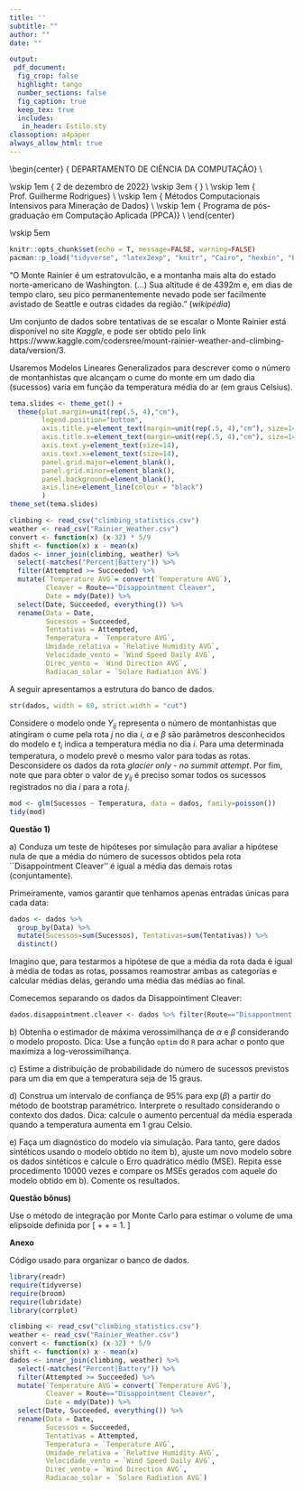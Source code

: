 ```yaml
---
title: ''
subtitle: ""
author: ""
date: ""

output:
 pdf_document:
  fig_crop: false
  highlight: tango
  number_sections: false
  fig_caption: true
  keep_tex: true
  includes:
   in_header: Estilo.sty
classoption: a4paper
always_allow_html: true
---
```



\begin{center}
 {\Large
  DEPARTAMENTO DE CIÊNCIA DA COMPUTAÇÃO} \\
 \vspace{0.5cm}
   \begin{figure}[!t]
    \centering
    \includegraphics[width=9cm, keepaspectratio]{logo-UnB.eps}
   \end{figure}
 \vskip 1em
 {\large
  2 de dezembro de 2022}
 \vskip 3em
 {\LARGE
 \textbf{Lista 2: Inferência estatística via simulação.}} \\
  \vskip 1em
 {\Large
 Prof. Guilherme Rodrigues} \\
  \vskip 1em
 {\Large
 Métodos Computacionais Intensivos para Mineração de Dados} \\
  \vskip 1em
 {\large
 Programa de pós-graduação em Computação Aplicada (PPCA)} \\
\end{center}

 \vskip 5em
 
  \begin{enumerate}[label={(\Alph*)}]
    \item \textbf{As questões deverão ser respondidas em um único relatório \emph{PDF} ou \emph{html}, produzido usando as funcionalidades do \emph{Rmarkdown} ou outra ferramenta equivalente}.
    \item \textbf{O aluno poderá consultar materiais relevantes disponíveis na internet, tais como livros, \emph{blogs} e artigos}.
    \item \textbf{O trabalho é individual. Suspeitas de plágio e compartilhamento de soluções serão tratadas com rigor.}
    \item \textbf{Os códigos \emph{R} utilizados devem ser disponibilizados na integra, seja no corpo do texto ou como anexo.}
    \item \textbf{O aluno deverá enviar o trabalho até a data especificada na plataforma Microsoft Teams.}
    \item \textbf{O trabalho será avaliado considerando o nível de qualidade do relatório, o que inclui a precisão das respostas, a pertinência das soluções encontradas, a formatação adotada, dentre outros aspectos correlatos.}
    \item \textbf{Escreva seu código com esmero, evitando operações redundantes, comentando os resultados e usando as melhores práticas em programação.}
\end{enumerate}


```r
knitr::opts_chunk$set(echo = T, message=FALSE, warning=FALSE)
pacman::p_load("tidyverse", "latex2exp", "knitr", "Cairo", "hexbin", "broom", "corrplot", "lubridate")
```


\newpage

"O Monte Rainier é um estratovulcão, e a montanha mais alta do estado norte-americano de Washington.  (...) Sua altitude é de 4392m e, em dias de tempo claro, seu pico permanentemente nevado pode ser facilmente avistado de Seattle e outras cidades da região." (*wikipédia*)

Um conjunto de dados sobre tentativas de se escalar o Monte Rainier está disponível no site *Kaggle*, e pode ser obtido pelo link https://www.kaggle.com/codersree/mount-rainier-weather-and-climbing-data/version/3.

Usaremos Modelos Lineares Generalizados para descrever como o número de montanhistas que alcançam o cume do monte em um dado dia (sucessos) varia em função da temperatura média do ar (em graus Celsius).

```r
tema.slides <- theme_get() + 
  theme(plot.margin=unit(rep(.5, 4),"cm"),
        legend.position="bottom", 
        axis.title.y=element_text(margin=unit(rep(.5, 4),"cm"), size=14),
        axis.title.x=element_text(margin=unit(rep(.5, 4),"cm"), size=14),
        axis.text.y=element_text(size=14),
        axis.text.x=element_text(size=14),
        panel.grid.major=element_blank(), 
        panel.grid.minor=element_blank(),
        panel.background=element_blank(), 
        axis.line=element_line(colour = "black")
        )
theme_set(tema.slides)

climbing <- read_csv("climbing_statistics.csv")
weather <- read_csv("Rainier_Weather.csv")
convert <- function(x) (x-32) * 5/9
shift <- function(x) x - mean(x)
dados <- inner_join(climbing, weather) %>%
  select(-matches("Percent|Battery")) %>%
  filter(Attempted >= Succeeded) %>%
  mutate(`Temperature AVG`= convert(`Temperature AVG`),
         Cleaver = Route=="Disappointment Cleaver",
         Date = mdy(Date)) %>%
  select(Date, Succeeded, everything()) %>%
  rename(Data = Date, 
         Sucessos = Succeeded, 
         Tentativas = Attempted, 
         Temperatura = `Temperature AVG`,
         Umidade_relativa = `Relative Humidity AVG`,
         Velocidade_vento = `Wind Speed Daily AVG`,
         Direc_vento = `Wind Direction AVG`,
         Radiacao_solar = `Solare Radiation AVG`)
```

A seguir apresentamos a estrutura do banco de dados.
\vspace{.5cm}
```r
str(dados, width = 60, strict.width = "cut")
```

\vspace{.5cm}
Considere o modelo 
\begin{align*}
Y_{ij} & \sim \text{Poisson}(\lambda_{ij}) \\
\lambda_{ij} & = \exp{(\alpha + \beta t_i)},
\end{align*}
onde $Y_{ij}$ representa o número de montanhistas que atingiram o cume pela rota $j$ no dia $i$, $\alpha$ e $\beta$ são parâmetros desconhecidos do modelo e $t_i$ indica a temperatura média no dia $i$. Para uma determinada temperatura, o modelo prevê o mesmo valor para todas as rotas. Desconsidere os dados da rota *glacier only - no summit attempt*. Por fim, note que para obter o valor de $y_{ij}$ é preciso somar todos os sucessos registrados no dia $i$ para a rota $j$. 

\vspace{.5cm}
```r
mod <- glm(Sucessos ~ Temperatura, data = dados, family=poisson())
tidy(mod)
```


\newpage

**Questão 1)**

\vspace{.5cm}

\noindent
a) Conduza um teste de hipóteses por simulação para avaliar a hipótese nula de que a média do número de sucessos obtidos pela rota ``Disappointment Cleaver'' é igual a média das demais rotas (conjuntamente).

Primeiramente, vamos garantir que tenhamos apenas entradas únicas para cada data:

```r
dados <- dados %>%
  group_by(Data) %>%
  mutate(Sucessos=sum(Sucessos), Tentativas=sum(Tentativas)) %>%
  distinct()
```

Imagino que, para testarmos a hipótese de que a média da rota dada é igual à média de todas as rotas, possamos reamostrar ambas as categorias e calcular médias delas, gerando uma média das médias ao final.

Comecemos separando os dados da Disappointiment Cleaver:

```r
dados.disappointment.cleaver <- dados %>% filter(Route=="Disappontment Cleaver")
```



<!-- \textcolor{red}{Resposta:} -->
<!-- Como a probabilidade de, sob a hipótese nula, gerarmos uma amostra sintética cuja diferença entre as médias sejam tão ou mais extrema do que a que observamos de fato é muito baixa, temos evidência estatística de que as médias populacionais (não observáveis) são distintas. -->

<!-- ```{r echo=T, message=FALSE, warning=FALSE, eval=T} -->
<!-- diff.obs <- dados %>% -->
<!--   group_by(Cleaver) %>% -->
<!--   summarise(media = mean(Sucessos), n=n()) %>% -->
<!--   select(media) %>% -->
<!--   range() %>% -->
<!--   diff() %>% -->
<!--   abs() -->

<!-- m <- 10000 -->
<!-- aux <- dados -->
<!-- diff.sin <- numeric(m) -->
<!-- for(i in 1:m) { -->
<!-- aux$Cleaver <- sample(aux$Cleaver) -->
<!-- diff.sin[i] <- aux %>% -->
<!--   group_by(Cleaver) %>% -->
<!--   summarise(media = mean(Sucessos), n=n()) %>% -->
<!--   select(media) %>% -->
<!--   range() %>% -->
<!--   diff() %>% -->
<!--   abs() -->
<!-- } -->

<!-- summary(diff.sin) -->
<!-- print(diff.obs) -->
<!-- ``` -->

\vspace{.5cm}
\noindent
b) Obtenha o estimador de máxima verossimilhança de $\alpha$ e $\beta$ considerando o modelo proposto. Dica: Use a função `optim` do `R` para achar o ponto que maximiza a log-verossimilhança.

<!-- \textcolor{red}{Resposta:} -->
<!-- O código abaixo fornece as estimativas requeridas. -->

<!-- ```{r echo=T, message=FALSE, warning=FALSE, eval=T} -->
<!-- log.L <- function(beta,x,y) { -->
<!--   lambda <- exp(beta[1] + x * beta[2]) -->
<!--   sum(dpois(y, lambda, log=T)) -->
<!-- } -->
<!-- (params.est <- optim(c(1,1), -->
<!--                      function(z) -log.L(z, dados$Temperatura, dados$Sucessos))$`par`) -->
<!-- ``` -->

\vspace{.5cm}
\noindent
c) Estime a distribuição de probabilidade do número de sucessos previstos para um dia em que a temperatura seja de 15 graus. 

<!-- \textcolor{red}{Resposta:} -->
<!-- Para resolver esse item, basta gerar amostras da distribuição preditiva e calcular a frequencia observada de cada valor. -->

<!-- ```{r echo=T, message=FALSE, warning=FALSE, eval=T} -->
<!-- lambda <- exp(params.est[1] + 15 * params.est[2]) -->
<!-- previsao <- rpois(m, lambda) -->
<!-- round((table(previsao) / sum(table(previsao)) * 100), 1) -->
<!-- ``` -->

\vspace{.5cm}
\noindent
d) Construa um intervalo de confiança de $95\%$ para $\exp({\beta})$ a partir do método de bootstrap paramétrico. Interprete o resultado considerando o contexto dos dados. Dica: calcule o aumento percentual da média esperada quando a temperatura aumenta em 1 grau Celsio.

<!-- \textcolor{red}{Resposta:} -->
<!-- A técnica de Bootstrap implementada abaixo provê os quantis do parâmetro de interesse. Para cada aumento de um grau na temperatura, o valor esperado do número de sucessos cresce entre 1,3 e $3,5\%$, com $95\%$ de confiança. -->

<!-- ```{r echo=T, message=FALSE, warning=FALSE, eval=T} -->
<!-- m <- 10000 -->
<!-- beta.sin <- numeric(m) -->
<!-- for(i in 1:m) { -->
<!-- aux <- dados[sample(nrow(dados), nrow(dados), replace=T), ] -->
<!-- mod.sin <- glm(Sucessos ~ Temperatura, data=aux, family=poisson()) -->
<!-- beta.sin[i] <- mod.sin$coefficients[2] -->
<!-- } -->
<!-- quantile(exp(beta.sin), prob=c(.025, .975)) -->
<!-- ``` -->

\vspace{.5cm}
\noindent
e) Faça um diagnóstico do modelo via simulação. Para tanto, gere dados sintéticos usando o modelo obtido no item b), ajuste um novo modelo sobre os dados sintéticos e calcule o Erro quadrático médio (MSE). Repita esse procedimento 10000 vezes e compare os MSEs gerados com aquele do modelo obtido em b). Comente os resultados.

<!-- \textcolor{red}{Resposta:} -->

<!-- O desvio (MSE) é muito maior para os dados observados do que para os dados gerados pelo modelo ajustado. Portanto, há evidência estatística de que os dados não foram gerados pelo modelo ajustado. -->

<!-- ```{r echo=T, message=FALSE, warning=FALSE, eval=T} -->
<!-- m <- 10000 -->
<!-- mse.sin <- numeric(m) -->
<!-- for(i in 1:m) { -->
<!-- dados.sin <- rpois(nrow(dados), predict(mod, newdata=dados)) -->
<!-- mod.sin <- glm(dados.sin ~ Temperatura, data=aux, family=poisson()) -->
<!-- mse.sin[i] <- mean((mod.sin$y - mod.sin$fitted.values)^2) -->
<!-- } -->
<!-- quantile(mse.sin, prob=c(.025, .975)) -->
<!-- mean((mod$y - mod$fitted.values)^2) -->
<!-- ``` -->

<!-- \vspace{.5cm} -->
<!-- f) Ajuste o modelo usando a função stan_glm e compare o resultado com os valores obtidos em b). -->

<!-- \textcolor{red}{Resposta:} -->
<!-- O ajuste pelo método Bayesiano foi, neste caso, bastante parecido com o ajuste via máxima verossimilhança. -->

<!-- ```{r echo=T, message=FALSE, warning=FALSE} -->
<!-- require(rstanarm) -->
<!-- mod.Bayes <- stan_glm(Sucessos ~ Temperatura, data=dados, family=poisson()) -->
<!-- tidy(mod.Bayes) -->
<!-- ``` -->




<!-- \vspace{.5cm} -->
<!-- ```{r fig-sub, echo=FALSE, error=FALSE, fig.asp=1, fig.cap='Gráficos calculados com base no Modelo ajustado no item b). A fim de evitar pontos sobrepostos, os pontos na Figura (a) foram levemente deslocados (jitter plot). A Figura (b) descreve a matriz de confusão das previsões feitas pelo modelo.', fig.subcap=c('Disperção', 'Matriz de confusão'), out.width='.49\\linewidth', fig.ncol=2, fig.nrow=1, message=FALSE, warning=FALSE} -->

<!-- # Gráfico (a): Disperção -->
<!-- dados %>% -->
<!--   ggplot(aes(x=Temperatura, y=Sucessos)) + -->
<!--   geom_jitter(alpha=.8, height=.1, color="lightblue") + -->
<!--   geom_smooth(method="glm") + -->
<!--   scale_y_continuous(limits=c(0, 12),  -->
<!--                      breaks=seq(0, 12, 2), -->
<!--                      expand=c(.05, .05)) -->



<!-- # Gráfico (b): Matriz de confusão  -->
<!-- preditos <- round(mod$fitted.values) -->
<!-- tabela <- as.data.frame(table(dados$Sucessos, preditos)) -->
<!-- colnames(tabela) <- c("Sucessos", "Previstos", "Quantidade") -->
<!-- class(tabela$Sucessos) <- "numeric" -->
<!-- class(tabela$Previstos) <- "numeric" -->
<!-- class(tabela$Quantidade) <- "numeric" -->
<!-- tabela[, 1:2] <- tabela[, 1:2] - 1 -->
<!-- tabela %>%  -->
<!--   filter(Sucessos<6 & Previstos<6) %>% -->
<!--   ggplot(aes(Previstos, Sucessos)) + -->
<!--   geom_tile(aes(fill=Quantidade)) + -->
<!--   scale_fill_gradient(low="white", high="black") + -->
<!--   scale_x_continuous(breaks=0:5, expand=c(0, 0)) + -->
<!--   scale_y_continuous(breaks=0:5, expand=c(0, 0)) + -->
<!--   geom_rect(aes(xmin=-.5, xmax=5.5, ymin=-.5, ymax=5.5),  -->
<!--             color="black", alpha=0, size=1) + -->
<!--   geom_rect(aes(xmin=.5, xmax=1.5, ymin=-.5, ymax=5.5),  -->
<!--             color="red", alpha=0, size=1) + -->
<!--   geom_rect(aes(xmin=-.5, xmax=5.5, ymin=.5, ymax=1.5),  -->
<!--             color="red", alpha=0, size=1) -->
<!-- ``` -->

<!-- \vspace{.5cm} -->
<!-- **Questão 2)** -->

\vspace{.5cm}
**Questão bônus)**

Use o método de integração por Monte Carlo para estimar o volume de uma elipsoide definida por 
\[
\frac{x^2}{2} + \frac{y^2}{3} + \frac{z^2}{4} = 1.
\]

\newpage

**Anexo**

Código usado para organizar o banco de dados.
```r
library(readr)
require(tidyverse)
require(broom)
require(lubridate)
library(corrplot)

climbing <- read_csv("climbing_statistics.csv")
weather <- read_csv("Rainier_Weather.csv")
convert <- function(x) (x-32) * 5/9
shift <- function(x) x - mean(x)
dados <- inner_join(climbing, weather) %>%
  select(-matches("Percent|Battery")) %>%
  filter(Attempted >= Succeeded) %>%
  mutate(`Temperature AVG`= convert(`Temperature AVG`),
         Cleaver = Route=="Disappointment Cleaver",
         Date = mdy(Date)) %>%
  select(Date, Succeeded, everything()) %>%
  rename(Data = Date, 
         Sucessos = Succeeded, 
         Tentativas = Attempted, 
         Temperatura = `Temperature AVG`,
         Umidade_relativa = `Relative Humidity AVG`,
         Velocidade_vento = `Wind Speed Daily AVG`,
         Direc_vento = `Wind Direction AVG`,
         Radiacao_solar = `Solare Radiation AVG`)
```
